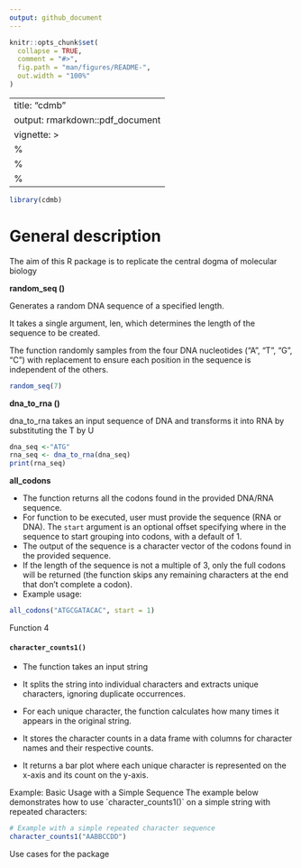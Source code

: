 ```yaml
---
output: github_document
---
```


<!-- README.md is generated from README.Rmd. Please edit that file -->

```r
knitr::opts_chunk$set(
  collapse = TRUE,
  comment = "#>",
  fig.path = "man/figures/README-",
  out.width = "100%"
)
```

---
title: "cdmb"
output: rmarkdown::pdf_document
vignette: >
  %\VignetteIndexEntry{cdmb}
  %\VignetteEngine{knitr::rmarkdown}
  %\VignetteEncoding{UTF-8}
---

```r
library(cdmb)
```

# 

# General description

The aim of this R package is to replicate the central dogma of molecular biology

**random_seq ()**

Generates a random DNA sequence of a specified length.

It takes a single argument, len, which determines the length of the sequence to be created.

The function randomly samples from the four DNA nucleotides ("A", "T", "G", "C") with replacement to ensure each position in the sequence is independent of the others.

```r
random_seq(7)

```

**dna_to_rna ()**

dna_to_rna takes an input sequence of DNA and transforms it into RNA by substituting the T by U

```r
dna_seq <-"ATG"
rna_seq <- dna_to_rna(dna_seq)
print(rna_seq)
```

**all_codons**

-   The function returns all the codons found in the provided DNA/RNA sequence.
-   For function to be executed, user must provide the sequence (RNA or DNA). The `start` argument is an optional offset specifying where in the sequence to start grouping into codons, with a default of 1.
-   The output of the sequence is a character vector of the codons found in the provided sequence.
-   If the length of the sequence is not a multiple of 3, only the full codons will be returned (the function skips any remaining characters at the end that don’t complete a codon).
-   Example usage:

```r
all_codons("ATGCGATACAC", start = 1)
```

Function 4

#### **`character_counts1()`**

-   The function takes an input string

-   It splits the string into individual characters and extracts unique characters, ignoring duplicate occurrences.

-   For each unique character, the function calculates how many times it appears in the original string.

-   It stores the character counts in a data frame with columns for character names and their respective counts.

-   It returns a bar plot where each unique character is represented on the x-axis and its count on the y-axis.

Example: Basic Usage with a Simple Sequence The example below demonstrates how to use \`character_counts1()\` on a simple string with repeated characters:

```r

# Example with a simple repeated character sequence
character_counts1("AABBCCDD")
```

Use cases for the package
